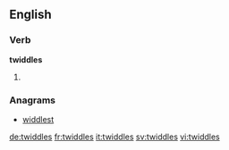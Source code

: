 
==English==

===Verb===
'''twiddles'''

# {{en-third-person singular of|twiddle}}

===Anagrams===
* [[widdlest#English|widdlest]]

[[de:twiddles]]
[[fr:twiddles]]
[[it:twiddles]]
[[sv:twiddles]]
[[vi:twiddles]]